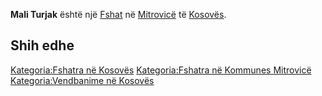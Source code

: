 {{Fshat në Kosovës
 | Emri                = Mali Turjak
| srp_N_name = Mali Turjak
| srp_N_FULL_NAME_RO = Mali Turjak
| srp_N_FULL_NAME_ND_RO = Mali Turjak
| srp_N_SORT_NAME_RG = MALITURJAK
| srp_N_FULL_NAME_RG = Mali Turjak
| srp_N_FULL_NAME_ND_RG = Mali Turjak
| srp_NS_name = Мали Турјак
| srp_NS_FULL_NAME_RO = Мали Турјак
| srp_NS_FULL_NAME_ND_RO = Мали Турјак
| srp_NS_SORT_NAME_RG = МАЛИТУРЈАК
| srp_NS_FULL_NAME_RG = Мали Турјак
| srp_NS_FULL_NAME_ND_RG = Мали Турјак
| std_V_name = Turjak
| std_V_FULL_NAME_RO = Turjak
| std_V_FULL_NAME_ND_RO = Turjak
| std_V_SORT_NAME_RG = TURJAK
| std_V_FULL_NAME_RG = Turjak
| std_V_FULL_NAME_ND_RG = Turjak

 | Emri (Rasa dhanore) = 
 | Figura              = 
 | Shteti              = Kosovo
 | Komuna              = Mitrovicë
 | Kodi postar         = 
 | Sipërfaqja          = 

 | Popullsia           = 

 | Regj. i popullsisë  = 
 | Dend. e popullsisë  = 
 | Faqja zyrtare       = 
 <!--- Koordinatat ----> 
 | Gjerësia            = 42.498611
 | Gjatësia            = 20.681944
 | Lartësia            = 
}}
'''Mali Turjak''' është një [[Fshat]] në [[Mitrovicë]] të [[Kosovës]].

<!-- == Gjeografia == -->
<!-- == Historia == -->
<!-- == Demografia == -->
== Shih edhe ==
{{Komuna Mitrovicë}}
{{Kosovo-Administrata-Cung}}

[[Kategoria:Fshatra në Kosovës]]
[[Kategoria:Fshatra në Kommunes Mitrovicë]]
[[Kategoria:Vendbanime në Kosovës]]